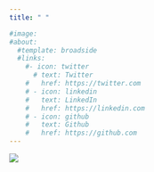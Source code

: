 ```yaml
---
title: " "

#image: 
#about:
  #template: broadside
  #links:
    #- icon: twitter
      # text: Twitter
    #   href: https://twitter.com
    # - icon: linkedin
    #   text: LinkedIn
    #   href: https://linkedin.com
    # - icon: github
    #   text: Github
    #   href: https://github.com
---
```


![](imagens/cartaz_evento.JPG){fig-align="center"}


